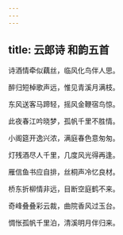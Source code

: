 ```yaml
---
---
---
```

title: 云郎诗 和韵五首
---



诗酒情牵似藕丝，临风化鸟伴人思。

醉归短棹歌声远，惟见青溪月满枝。


东风送客马蹄轻，摇风金鞭宿鸟惊。

此夜春江吟晓梦，孤帆千里不胜情。


小阁筵开逸兴浓，满庭春色意匆匆。

灯残酒尽人千里，几度风光得再逢。


雁信鱼书应自排，丝桐声冷忆良材。

桥东折柳情非远，目断空庭鹤不来。


奇峰叠叠彩云裁，曲院香风过玉台。

惆怅孤帆千里泊，清溪明月伴归来。